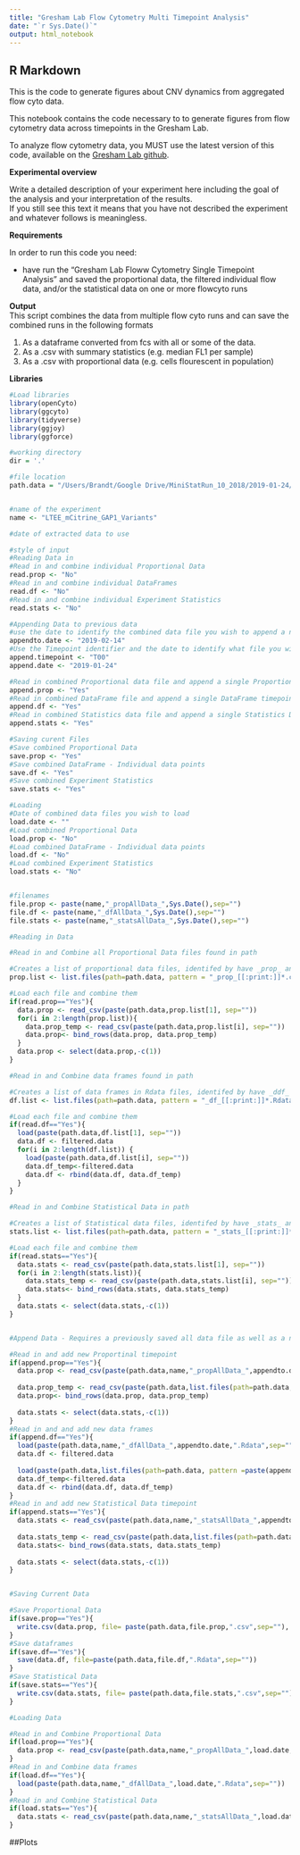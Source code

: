 ```yaml
---
title: "Gresham Lab Flow Cytometry Multi Timepoint Analysis"
date: "`r Sys.Date()`"
output: html_notebook
---
```




## R Markdown

This is the code to generate figures about CNV dynamics from aggregated flow cyto data.


This notebook contains the code necessary to to generate figures from flow cytometry data across timepoints in the Gresham Lab. 

To analyze flow cytometry data, you MUST use the latest version of this code, available on the [Gresham Lab github](https://github.com/GreshamLab/flow).

**Experimental overview**

Write a detailed description of your experiment here including the goal of the analysis and your interpretation of the results.   
If you still see this text it means that you have not described the experiment and whatever follows is meaningless.

**Requirements**

In order to run this code you need:

* have run the "Gresham Lab Floww Cytometry Single Timepoint Analysis" and saved the proportional data, the filtered individual flow data, and/or the statistical data on one or more flowcyto runs


**Output**  
This script combines the data from multiple flow cyto runs and can save the combined runs in the following formats

1. As a dataframe converted from fcs with all or some of the data.
2. As a .csv with summary statistics (e.g. median FL1 per sample)
3. As a .csv with proportional data  (e.g. cells flourescent in population)

**Libraries**

```r

#Load libraries
library(openCyto)
library(ggcyto)
library(tidyverse)
library(ggjoy)
library(ggforce)
```


```r
#working directory
dir = '.'

#file location
path.data = "/Users/Brandt/Google Drive/MiniStatRun_10_2018/2019-01-24/"


#name of the experiment
name <- "LTEE_mCitrine_GAP1_Variants"

#date of extracted data to use

#style of input
#Reading Data in
#Read in and combine individual Proportional Data
read.prop <- "No"
#Read in and combine individual DataFrames 
read.df <- "No"
#Read in and combine individual Experiment Statistics
read.stats <- "No"

#Appending Data to previous data
#use the date to identify the combined data file you wish to append a new file to
appendto.date <- "2019-02-14"
#Use the Timepoint identifier and the date to identify what file you wish to add to your old file
append.timepoint <- "T00" 
append.date <- "2019-01-24"

#Read in combined Proportional data file and append a single Proportional Data timepoint
append.prop <- "Yes"
#Read in combined DataFrame file and append a single DataFrame timepoint
append.df <- "Yes"
#Read in combined Statistics data file and append a single Statistics Data timepoint
append.stats <- "Yes"

#Saving curent Files
#Save combined Proportional Data
save.prop <- "Yes"
#Save combined DataFrame - Individual data points
save.df <- "Yes"
#Save combined Experiment Statistics
save.stats <- "Yes"

#Loading
#Date of combined data files you wish to load
load.date <- ""
#Load combined Proportional Data
load.prop <- "No"
#Load combined DataFrame - Individual data points
load.df <- "No"
#Load combined Experiment Statistics
load.stats <- "No"


#filenames
file.prop <- paste(name,"_propAllData_",Sys.Date(),sep="")
file.df <- paste(name,"_dfAllData_",Sys.Date(),sep="")
file.stats <- paste(name,"_statsAllData_",Sys.Date(),sep="")

```


```r


#Reading in Data

#Read in and Combine all Proportional Data files found in path

#Creates a list of proportional data files, identifed by have _prop_ and .csv in the file name
prop.list <- list.files(path=path.data, pattern = "_prop_[[:print:]]*.csv")

#Load each file and combine them
if(read.prop=="Yes"){
  data.prop <- read_csv(paste(path.data,prop.list[1], sep=""))
  for(i in 2:length(prop.list)){
    data.prop_temp <- read_csv(paste(path.data,prop.list[i], sep=""))
    data.prop<- bind_rows(data.prop, data.prop_temp)
  }
  data.prop <- select(data.prop,-c(1))
}

#Read in and Combine data frames found in path

#Creates a list of data frames in Rdata files, identifed by have _ddf_ and .Rdata in the file name
df.list <- list.files(path=path.data, pattern = "_df_[[:print:]]*.Rdata")

#Load each file and combine them
if(read.df=="Yes"){
  load(paste(path.data,df.list[1], sep=""))
  data.df <- filtered.data
  for(i in 2:length(df.list)) {
    load(paste(path.data,df.list[i], sep=""))
    data.df_temp<-filtered.data
    data.df <- rbind(data.df, data.df_temp)
  }
}

#Read in and Combine Statistical Data in path

#Creates a list of Statistical data files, identifed by have _stats_ and .csv in the file name
stats.list <- list.files(path=path.data, pattern = "_stats_[[:print:]]*.csv" )

#Load each file and combine them
if(read.stats=="Yes"){
  data.stats <- read_csv(paste(path.data,stats.list[1], sep=""))
  for(i in 2:length(stats.list)){
    data.stats_temp <- read_csv(paste(path.data,stats.list[i], sep=""))
    data.stats<- bind_rows(data.stats, data.stats_temp)
  }
  data.stats <- select(data.stats,-c(1))
} 


#Append Data - Requires a previously saved all data file as well as a new timepoint

#Read in and add new Proportinal timepoint
if(append.prop=="Yes"){
  data.prop <- read_csv(paste(path.data,name,"_propAllData_",appendto.date,".csv",sep=""))
  
  data.prop_temp <- read_csv(paste(path.data,list.files(path=path.data, pattern =paste(append.timepoint,"_prop_",append.date,sep="")), sep=""))
  data.prop<- bind_rows(data.prop, data.prop_temp)
  
  data.stats <- select(data.stats,-c(1))
}
#Read in and and add new data frames
if(append.df=="Yes"){
  load(paste(path.data,name,"_dfAllData_",appendto.date,".Rdata",sep=""))
  data.df <- filtered.data
  
  load(paste(path.data,list.files(path=path.data, pattern =paste(append.timepoint,"_df_",append.date,sep="")), sep=""))
  data.df_temp<-filtered.data
  data.df <- rbind(data.df, data.df_temp)
}
#Read in and add new Statistical Data timepoint
if(append.stats=="Yes"){
  data.stats <- read_csv(paste(path.data,name,"_statsAllData_",appendto.date,".csv",sep=""))
  
  data.stats_temp <- read_csv(paste(path.data,list.files(path=path.data, pattern =paste(append.timepoint,"_stats_",append.date,sep="")), sep=""))
  data.stats<- bind_rows(data.stats, data.stats_temp)
  
  data.stats <- select(data.stats,-c(1))
}


#Saving Current Data

#Save Proportional Data
if(save.prop=="Yes"){
  write.csv(data.prop, file= paste(path.data,file.prop,".csv",sep=""), row.names=TRUE, quote=F)
}
#Save dataframes
if(save.df=="Yes"){
  save(data.df, file=paste(path.data,file.df,".Rdata",sep=""))
}
#Save Statistical Data
if(save.stats=="Yes"){
  write.csv(data.stats, file= paste(path.data,file.stats,".csv",sep=""), row.names=TRUE, quote=F)
}

#Loading Data

#Read in and Combine Proportional Data
if(load.prop=="Yes"){
  data.prop <- read_csv(paste(path.data,name,"_propAllData_",load.date,".csv",sep=""))
}
#Read in and Combine data frames
if(load.df=="Yes"){
  load(paste(path.data,name,"_dfAllData_",load.date,".Rdata",sep=""))
}
#Read in and Combine Statistical Data
if(load.stats=="Yes"){
  data.stats <- read_csv(paste(path.data,name,"_statsAllData_",load.date,".csv",sep=""))
}
```

##Plots

